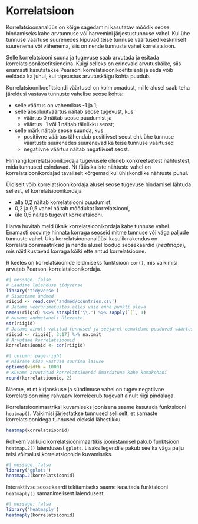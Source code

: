 # Korrelatsioon {#sec-korrelatsioon}

Korrelatsioonanalüüs on kõige sagedamini kasutatav mõõdik seose hindamiseks kahe arvtunnuse või harvemini järjestustunnuse vahel. Kui ühe tunnuse väärtuse suurenedes kipuvad teise tunnuse väärtused keskmiselt suurenema või vähenema, siis on nende tunnuste vahel korrelatsioon. 

Selle korrelatsiooni suuna ja tugevuse saab arvutada ja esitada korrelatsioonikoefitsiendina. Kuigi selleks on erinevaid arvutuskäike, siis enamasti kasutatakse Pearsoni korrelatsioonikoefitsienti ja seda võib eeldada ka juhul, kui täpsustus arvutuskäigu kohta puudub.

:::{.callout-warning}
Korrelatsioonikoefitsiendi väärtusel on kolm omadust, mille alusel saab teha järeldusi vastava tunnuste vahelise seose kohta: 

- selle väärtus on vahemikus -1 ja 1; 
- selle absoluutväärtus näitab seose tugevust, kus 
	- väärtus 0 näitab seose puudumist ja 
	- väärtus -1 või 1 näitab täielikku seost; 
- selle märk näitab seose suunda, kus
	- positiivne väärtus tähendab positiivset seost ehk ühe tunnuse väärtuste suurenedes suurenevad ka teise tunnuse väärtused
	- negatiivne väärtus näitab negatiivset seost.
:::

Hinnang korrelatsioonikordaja tugevusele oleneb konkreetsetest nähtustest, mida tunnused esindavad. Nt füüsikaliste nähtuste vahel on korrelatsioonikordajad tavaliselt kõrgemad kui ühiskondlike nähtuste puhul. 

Üldiselt võib korrelatsioonikordaja alusel seose tugevuse hindamisel lähtuda sellest, et korrelatsioonikordaja 

- alla 0,2 näitab korrelatsiooni puudumist, 
- 0,2 ja 0,5 vahel näitab mõõdukat korrelatsiooni, 
- üle 0,5 näitab tugevat korrelatsiooni.

Harva huvitab meid üksik korrelatsioonikordaja kahe tunnuse vahel. Enamasti soovime hinnata korraga seoseid mitme tunnuse või väga paljude tunnuste vahel. Üks korrelatsioonanalüüsi kasulik rakendus on korrelatsioonimaatriksid ja nende alusel loodud seosekaardid (*heatmaps*), mis näitlikustavad korraga kõiki ette antud korrelatsioone.

R keeles on korrelatsioonide leidmiseks funktsioon `cor()`, mis vaikimisi arvutab Pearsoni korrelatsioonikordaja. 

``` r
#| message: false
# Laadime laienduse tidyverse
library('tidyverse')
# Sisestame andmed
riigid <- read.csv('andmed/countries.csv')
# Jätame veerunimetustes alles vaid enne punkti oleva
names(riigid) %<>% strsplit('\\.') %>% sapply(`[`, 1)
# Kuvame andmetabeli ülevaate
str(riigid)
# Jätame ainult valitud tunnused ja seejärel eemaldame puuduvad väärtused
riigid <- riigid[, 3:17] %>% na.omit
# Arvutame korrelatsioonid
korrelatsioonid <- cor(riigid)
```

``` r
#| column: page-right
# Määrame käsu vastuse suurima laiuse
options(width = 1000)
# Kuvame arvutatud korrelatsioonid ümardatuna kahe komakohani
round(korrelatsioonid, 2)
```

Näeme, et nt kirjaoskuse ja sündimuse vahel on tugev negatiivne korrelatsioon ning rahvaarv korreleerub tugevalt ainult riigi pindalaga.

Korrelatsioonimaatriksi kuvamiseks joonisena saame kasutada funktsiooni `heatmap()`. Vaikimisi järjestatkse tunnused selliselt, et sarnaste korrelatsioonidega tunnused oleksid lähestikku.

``` r
heatmap(korrelatsioonid)
```

Rohkem valikuid korrelatsioonimaartikis joonistamisel pakub funktsioon `heatmap.2()` laiendusest `gplots`. Lisaks legendile pakub see ka väga palju teisi võimalusi korrelatsioonide kuvamiseks.

```r
#| message: false
library('gplots')
heatmap.2(korrelatsioonid)
```

Interaktiivse seosekaardi tekitamiseks saame kasutada funktsiooni `heatmaply()` samanimelisest laiendusest. 

```r
#| message: false
library('heatmaply')
heatmaply(korrelatsioonid)
```

<!-- 
[[Correlation analysis]]
-->